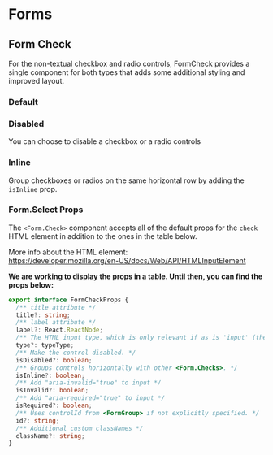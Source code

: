 

<Meta title="Components/Form/Form Check" component={Form} />

# Forms

## Form Check

For the non-textual checkbox and radio controls, FormCheck provides a single component for both types that adds some additional styling and improved layout.

### Default

<Canvas>
  <Story name="Default">
    <Form>
      <Form.Check type="checkbox" label={`default checkbox 1`} />
      <Form.Check type="checkbox" label={`default checkbox 2`} />
    </Form>
    <Form>
      <Form.Check type="radio" label={`default radio 1`} />
      <Form.Check type="radio" label={`default radio 2`} />
    </Form>
  </Story>
</Canvas>

### Disabled

You can choose to disable a checkbox or a radio controls

<Canvas>
  <Story name="Disabled">
    <Form>
      <Form.Check type="checkbox" label={`default checkbox 1`} />
      <Form.Check isDisabled type="checkbox" label={`disabled checkbox 2`} />
    </Form>
    <Form>
      <Form.Check type="radio" label={`default radio 1`} />
      <Form.Check isDisabled type="radio" label={`disabled default radio 2`} />
    </Form>
  </Story>
</Canvas>

### Inline

Group checkboxes or radios on the same horizontal row by adding the `isInline` prop.

<Canvas>
  <Story name="Inline" style={{ width: '500px' }}>
    <Form>
      <Form.Check isInline type="checkbox" label={`checkbox 1`} />
      <Form.Check isInline type="checkbox" label={`checkbox 2`} />
      <Form.Check
        isInline
        isDisabled
        type="checkbox"
        label={`disabled checkbox 2`}
      />
    </Form>
    <Form>
      <Form.Check isInline type="radio" label={`default radio 1`} />
      <Form.Check
        isInline
        isDisabled
        type="radio"
        label={`disabled default radio 3`}
      />
    </Form>
  </Story>
</Canvas>

### Form.Select Props

The `<Form.Check>` component accepts all of the default props for the `check` HTML element in addition to the ones in the table below.

More info about the HTML element:<br/>
https://developer.mozilla.org/en-US/docs/Web/API/HTMLInputElement

**We are working to display the props in a table. Until then, you can find the props below:**

```typescript
export interface FormCheckProps {
  /** title attribute */
  title?: string;
  /** label attribute */
  label?: React.ReactNode;
  /** The HTML input type, which is only relevant if as is 'input' (the default). */
  type?: typeType;
  /** Make the control disabled. */
  isDisabled?: boolean;
  /** Groups controls horizontally with other <Form.Checks>. */
  isInline?: boolean;
  /** Add "aria-invalid="true" to input */
  isInvalid?: boolean;
  /** Add "aria-required="true" to input */
  isRequired?: boolean;
  /** Uses controlId from <FormGroup> if not explicitly specified. */
  id?: string;
  /** Additional custom classNames */
  className?: string;
}
```
